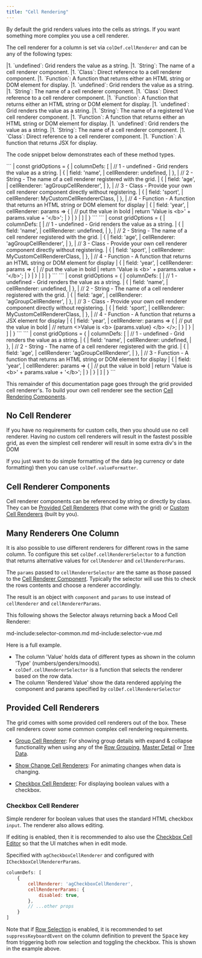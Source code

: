 ```yaml
---
title: "Cell Rendering"
---
```


By default the grid renders values into the cells as strings. If you want something more complex you use a cell renderer.

<api-documentation source='column-properties/properties.json' section='styling' names='["cellRenderer"]'></api-documentation>

The cell renderer for a column is set via `colDef.cellRenderer` and can be any of the following types:

<framework-specific-section frameworks="javascript">
|1. `undefined`: Grid renders the value as a string.
|1. `String`: The name of a cell renderer component.
|1. `Class`: Direct reference to a cell renderer component.
|1. `Function`: A function that returns either an HTML string or DOM element for display.
</framework-specific-section>

<framework-specific-section frameworks="angular">
|1. `undefined`: Grid renders the value as a string.
|1. `String`: The name of a cell renderer component.
|1. `Class`: Direct reference to a cell renderer component.
|1. `Function`: A function that returns either an HTML string or DOM element for display.
</framework-specific-section>

<framework-specific-section frameworks="vue">
|1. `undefined`: Grid renders the value as a string.
|1. `String`: The name of a registered Vue cell renderer component.
|1. `Function`: A function that returns either an HTML string or DOM element for display.
</framework-specific-section>

<framework-specific-section frameworks="react">
|1. `undefined`: Grid renders the value as a string.
|1. `String`: The name of a cell renderer component.
|1. `Class`: Direct reference to a cell renderer component.
|1. `Function`: A function that returns JSX for display.
</framework-specific-section>

The code snippet below demonstrates each of these method types.

<framework-specific-section frameworks="javascript">
```
| const gridOptions = {
|     columnDefs: [
|         // 1 - undefined - Grid renders the value as a string.
|         {
|             field: 'name',
|             cellRenderer: undefined,
|         },
|         // 2 - String - The name of a cell renderer registered with the grid.
|         {
|             field: 'age',
|             cellRenderer: 'agGroupCellRenderer',
|         },
|         // 3 - Class - Provide your own cell renderer component directly without registering.
|         {
|             field: 'sport',
|             cellRenderer: MyCustomCellRendererClass,
|         },
|         // 4 - Function - A function that returns an HTML string or DOM element for display
|         {
|             field: 'year',
|             cellRenderer: params => {
|                 // put the value in bold
|                 return 'Value is &lt;b&gt;' + params.value + '&lt;/b&gt;';
|             }
|         }
|     ]
| }
```
</framework-specific-section>

<framework-specific-section frameworks="angular">
```
| const gridOptions = {
|     columnDefs: [
|         // 1 - undefined - Grid renders the value as a string.
|         {
|             field: 'name',
|             cellRenderer: undefined,
|         },
|         // 2 - String - The name of a cell renderer registered with the grid.
|         {
|             field: 'age',
|             cellRenderer: 'agGroupCellRenderer',
|         },
|         // 3 - Class - Provide your own cell renderer component directly without registering.
|         {
|             field: 'sport',
|             cellRenderer: MyCustomCellRendererClass,
|         },
|         // 4 - Function - A function that returns an HTML string or DOM element for display
|         {
|             field: 'year',
|             cellRenderer: params => {
|                 // put the value in bold
|                 return 'Value is &lt;b&gt;' + params.value + '&lt;/b&gt;';
|             }
|         }
|     ]
| }
```
</framework-specific-section>

<framework-specific-section frameworks="react">
```
| const gridOptions = {
|     columnDefs: [
|         // 1 - undefined - Grid renders the value as a string.
|         {
|             field: 'name',
|             cellRenderer: undefined,
|         },
|         // 2 - String - The name of a cell renderer registered with the grid.
|         {
|             field: 'age',
|             cellRenderer: 'agGroupCellRenderer',
|         },
|         // 3 - Class - Provide your own cell renderer component directly without registering.
|         {
|             field: 'sport',
|             cellRenderer: MyCustomCellRendererClass,
|         },
|         // 4 - Function - A function that returns a JSX element for display
|         {
|             field: 'year',
|             cellRenderer: params => {
|                 // put the value in bold
|                 // return &lt;&gt;Value is &lt;b&gt; {params.value} &lt;/b&gt; &lt;/&gt;;
|             }
|         }
|     ]
| }
```
</framework-specific-section>

<framework-specific-section frameworks="vue">
``` 
| const gridOptions = {
|     columnDefs: [
|         // 1 - undefined - Grid renders the value as a string.
|         {
|             field: 'name',
|             cellRenderer: undefined,
|         },
|         // 2 - String - The name of a cell renderer registered with the grid.
|         {
|             field: 'age',
|             cellRenderer: 'agGroupCellRenderer',
|         },
|         // 3 - Function - A function that returns an HTML string or DOM element for display
|         {
|             field: 'year',
|             cellRenderer: params => {
|                 // put the value in bold
|                 return 'Value is &lt;b&gt;' + params.value + '&lt;/b&gt;';
|             }
|         }
|     ]
| }
```
</framework-specific-section>

This remainder of this documentation page goes through the grid provided cell renderer's. To build your own cell renderer see the section [Cell Rendering Components](/component-cell-renderer/).

## No Cell Renderer

If you have no requirements for custom cells, then you should use no cell renderer. Having no custom cell renderers will result in the fastest possible grid, as even the simplest cell renderer will result in some extra div's in the DOM

If you just want to do simple formatting of the data (eg currency or date formatting) then you can use `colDef.valueFormatter`.

<api-documentation source='column-properties/properties.json' section='columns' names='["valueFormatter"]'></api-documentation>

## Cell Renderer Components

Cell renderer components can be referenced by string or directly by class. They can be [Provided Cell Renderers](#provided-cell-renderers) (that come with the grid) or [Custom Cell Renderers](/component-cell-renderer/) (built by you).

## Many Renderers One Column

It is also possible to use different renderers for different rows in the same column. To configure this set `colDef.cellRendererSelector` to a function that returns alternative values for `cellRenderer` and `cellRendererParams`.

The `params` passed to `cellRendererSelector` are the same as those passed to the [Cell Renderer Component](/component-cell-renderer/). Typically the selector will use this to check the rows contents and choose a renderer accordingly.

The result is an object with `component` and `params` to use instead of `cellRenderer` and `cellRendererParams`.

This following shows the Selector always returning back a Mood Cell Renderer:

md-include:selector-common.md
md-include:selector-vue.md
 
Here is a full example.
- The column 'Value' holds data of different types as shown in the column 'Type' (numbers/genders/moods).
- `colDef.cellRendererSelector` is a function that selects the renderer based on the row data.
- The column 'Rendered Value' show the data rendered applying the component and params specified by `colDef.cellRendererSelector`

<GridExampleRunner title='Dynamic Rendering Component' name='dynamic-rendering-component' type='mixed' options='{ "exampleHeight": 335 }'></GridExampleRunner>

## Provided Cell Renderers

The grid comes with some provided cell renderers out of the box. These cell renderers cover some common complex cell rendering requirements.

- [Group Cell Renderer](/group-cell-renderer/): For showing group details with expand & collapse functionality when using any of the [Row Grouping](/grouping/), [Master Detail](/master-detail/) or [Tree Data](/tree-data/).

- [Show Change Cell Renderers](/change-cell-renderers/): For animating changes when data is changing.

- [Checkbox Cell Renderer](#checkbox-cell-renderer): For displaying boolean values with a checkbox.

### Checkbox Cell Renderer

Simple renderer for boolean values that uses the standard HTML checkbox `input`. The renderer also allows editing.

If editing is enabled, then it is recommended to also use the [Checkbox Cell Editor](/provided-cell-editors/#checkbox-cell-editor) so that the UI matches when in edit mode.

Specified with `agCheckboxCellRenderer` and configured with `ICheckboxCellRendererParams`.

<interface-documentation interfaceName='ICheckboxCellRendererParams' names='["disabled"]'></interface-documentation>

```js
columnDefs: [
    {
        cellRenderer: 'agCheckboxCellRenderer',
        cellRendererParams: {
            disabled: true,
        },
        // ...other props
    }
]
```

<GridExampleRunner title='Checkbox Cell Renderer' name='checkbox-cell-renderer' type='generated'></GridExampleRunner>


Note that if [Row Selection](/row-selection/) is enabled, it is recommended to set `suppressKeyboardEvent` on the column definition to prevent the <kbd>Space</kbd> key from triggering both row selection and toggling the checkbox. This is shown in the example above.

